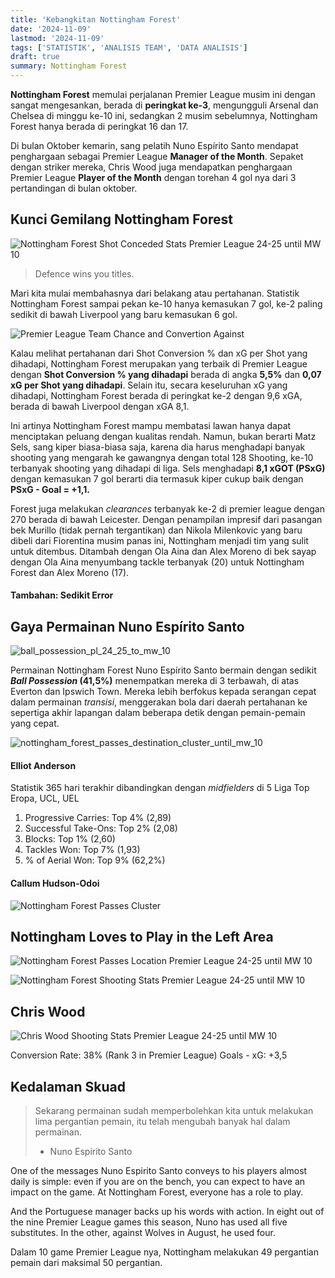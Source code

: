 ```yaml
---
title: 'Kebangkitan Nottingham Forest'
date: '2024-11-09'
lastmod: '2024-11-09'
tags: ['STATISTIK', 'ANALISIS TEAM', 'DATA ANALISIS']
draft: true
summary: Nottingham Forest
---
```


**Nottingham Forest** memulai perjalanan Premier League musim ini dengan sangat mengesankan, berada di **peringkat 
ke-3**, mengungguli Arsenal dan Chelsea di minggu ke-10 ini, sedangkan 2 musim sebelumnya, Nottingham Forest hanya berada di peringkat 16 dan 17.

Di bulan Oktober kemarin, sang pelatih Nuno Espírito Santo mendapat penghargaan sebagai Premier League **Manager of the Month**.
Sepaket dengan striker mereka, Chris Wood juga mendapatkan penghargaan Premier League **Player of the Month** dengan torehan 4 gol nya dari 3 pertandingan di bulan oktober. 

<TOCInline toc={props.toc} />

## Kunci Gemilang Nottingham Forest

![Nottingham Forest Shot Conceded Stats Premier League 24-25 until MW 10](/static/images/nottingham-forest-shot-conceded-stats-premier-league-24-25-until-mw-10.png)

> Defence wins you titles.

Mari kita mulai membahasnya dari belakang atau pertahanan. Statistik Nottingham Forest sampai pekan ke-10 hanya kemasukan 7 gol, ke-2 paling sedikit 
di bawah Liverpool yang baru kemasukan 6 gol.

![Premier League Team Chance and Convertion Against](/static/images/team-chance-and-convertion-against.png)

Kalau melihat pertahanan dari Shot Conversion % dan xG per Shot yang dihadapi, Nottingham Forest merupakan yang terbaik di Premier League 
dengan **Shot Conversion % yang dihadapi** berada di angka **5,5%** dan **0,07 xG per Shot yang dihadapi**. Selain itu, secara keseluruhan xG yang dihadapi, 
Nottingham Forest berada di peringkat ke-2 dengan 9,6 xGA, berada di bawah Liverpool dengan xGA 8,1.

Ini artinya Nottingham Forest mampu membatasi lawan hanya dapat menciptakan peluang dengan kualitas rendah. Namun, bukan berarti 
Matz Sels, sang kiper biasa-biasa saja, karena dia harus menghadapi banyak shooting yang mengarah ke gawangnya dengan total 128 Shooting, ke-10 
terbanyak shooting yang dihadapi di liga. Sels menghadapi **8,1 xGOT (PSxG)** dengan kemasukan 7 gol berarti dia termasuk kiper cukup baik dengan **PSxG - Goal = +1,1.** 

Forest juga melakukan *clearances* terbanyak ke-2 di premier league dengan 270 berada di bawah Leicester. Dengan penampilan impresif dari pasangan bek Murillo (tidak pernah tergantikan) dan Nikola Milenkovic yang baru dibeli dari Fiorentina musim panas ini, 
Nottingham menjadi tim yang sulit untuk ditembus. Ditambah dengan Ola Aina dan Alex Moreno di bek sayap dengan Ola Aina menyumbang tackle terbanyak (20) untuk Nottingham Forest dan Alex Moreno (17). 
#### Tambahan: Sedikit Error

## Gaya Permainan Nuno Espírito Santo

![ball_possession_pl_24_25_to_mw_10](/static/images/ball_possession_pl_24_25_to_mw_10.png)

Permainan Nottingham Forest Nuno Espírito Santo bermain dengan sedikit ***Ball Possession* (41,5%)** menempatkan mereka di 3 terbawah, di atas Everton dan Ipswich Town. 
Mereka lebih berfokus kepada serangan cepat dalam permainan *transisi*, menggerakan bola dari 
daerah pertahanan ke sepertiga akhir lapangan dalam beberapa detik dengan pemain-pemain yang cepat.

![nottingham_forest_passes_destination_cluster_until_mw_10](/static/images/nottingham_forest_passes_destination_cluster_until_mw_10.png)



#### Elliot Anderson

Statistik 365 hari terakhir dibandingkan dengan *midfielders* di 5 Liga Top Eropa, UCL, UEL
1. Progressive Carries: Top 4% (2,89)
2. Successful Take-Ons: Top 2% (2,08)
3. Blocks: Top 1% (2,60)
4. Tackles Won: Top 7% (1,93)
5. % of Aerial Won: Top 9% (62,2%)

#### Callum Hudson-Odoi


![Nottingham Forest Passes Cluster](/static/images/nottingham-forest-passes-cluster.png)


## Nottingham Loves to Play in the Left Area

![Nottingham Forest Passes Location Premier League 24-25 until MW 10](/static/images/nottingham-forest-passes-location-premier-league-24-25-until-mw-10.png)

![Nottingham Forest Shooting Stats Premier League 24-25 until MW 10](/static/images/nottingham-forest-shooting-stats-premier-league-24-25-until-mw-10.png)

## Chris Wood

![Chris Wood Shooting Stats Premier League 24-25 until MW 10](/static/images/chris-wood-shooting-stats-premier-league-24-25-until-mw-10.png)

Conversion Rate: 38% (Rank 3 in Premier League)
Goals - xG: +3,5


## Kedalaman Skuad

> Sekarang permainan sudah memperbolehkan kita untuk melakukan lima pergantian pemain, itu telah mengubah banyak hal dalam permainan.
> - Nuno Espírito Santo

One of the messages Nuno Espirito Santo conveys to his players almost daily is simple: even if you are on the bench, you can expect to have an impact on the game. At Nottingham Forest, everyone has a role to play.

And the Portuguese manager backs up his words with action. In eight out of the nine Premier League games this season, Nuno has used all five substitutes. In the other, against Wolves in August, he used four.

Dalam 10 game Premier League nya, Nottingham melakukan 49 pergantian pemain dari maksimal 50 pergantian.
